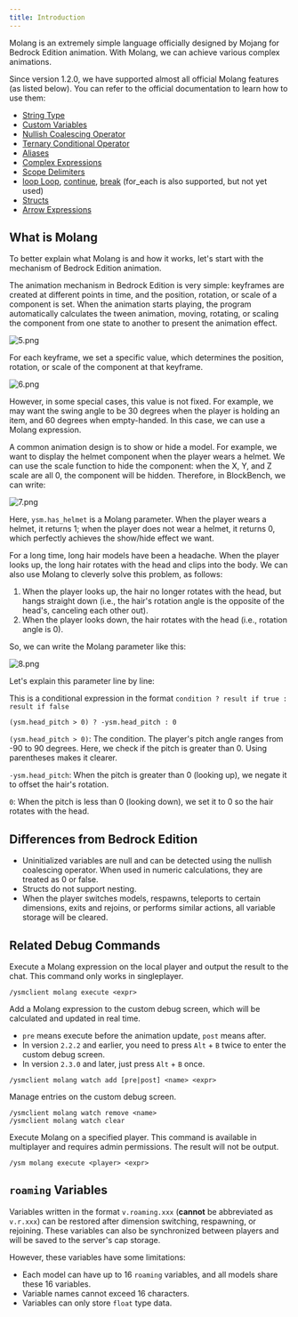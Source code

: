 ```yaml
---
title: Introduction
---
```



Molang is an extremely simple language officially designed by Mojang for Bedrock Edition animation. With Molang, we can achieve various complex animations.

Since version 1.2.0, we have supported almost all official Molang features (as listed below). You can refer to the official documentation to learn how to use them:

- [String Type](https://bedrock.dev/zh/docs/stable/Molang#Strings)
- [Custom Variables](https://bedrock.dev/zh/docs/stable/Molang#Variables)
- [Nullish Coalescing Operator](https://wiki.mcbe-dev.net/zh-cn/Molang#??空值合并运算符)
- [Ternary Conditional Operator](https://wiki.mcbe-dev.net/zh-cn/Molang#关键字)
- [Aliases](https://bedrock.dev/zh/docs/stable/Molang#Aliases)
- [Complex Expressions](https://wiki.mcbe-dev.net/zh-cn/Molang#基本语法)
- [Scope Delimiters](https://wiki.mcbe-dev.net/zh-cn/Molang#{}花括号作用域定界符)
- [loop Loop](https://wiki.mcbe-dev.net/zh-cn/Molang#loop), [continue](https://wiki.mcbe-dev.net/zh-cn/Molang#continue), [break](https://wiki.mcbe-dev.net/zh-cn/Molang#break) (for_each is also supported, but not yet used)
- [Structs](https://wiki.mcbe-dev.net/zh-cn/Molang#结构体)
- [Arrow Expressions](https://wiki.mcbe-dev.net/zh-cn/Molang#->指针运算符)

## What is Molang

To better explain what Molang is and how it works, let's start with the mechanism of Bedrock Edition animation.

The animation mechanism in Bedrock Edition is very simple: keyframes are created at different points in time, and the position, rotation, or scale of a component is set. When the animation starts playing, the program automatically calculates the tween animation, moving, rotating, or scaling the component from one state to another to present the animation effect.

![5.png](https://s2.loli.net/2023/02/11/xykIWa7bTqSBnfm.png)

For each keyframe, we set a specific value, which determines the position, rotation, or scale of the component at that keyframe.

![6.png](https://s2.loli.net/2023/02/11/Uz8XTsCNJMcb3tZ.png)

However, in some special cases, this value is not fixed. For example, we may want the swing angle to be 30 degrees when the player is holding an item, and 60 degrees when empty-handed. In this case, we can use a Molang expression.

A common animation design is to show or hide a model. For example, we want to display the helmet component when the player wears a helmet. We can use the scale function to hide the component: when the X, Y, and Z scale are all 0, the component will be hidden. Therefore, in BlockBench, we can write:

![7.png](https://s2.loli.net/2023/02/11/1gAHJNZfwmu6qzL.png)

Here, `ysm.has_helmet` is a Molang parameter. When the player wears a helmet, it returns 1; when the player does not wear a helmet, it returns 0, which perfectly achieves the show/hide effect we want.

For a long time, long hair models have been a headache. When the player looks up, the long hair rotates with the head and clips into the body. We can also use Molang to cleverly solve this problem, as follows:

1. When the player looks up, the hair no longer rotates with the head, but hangs straight down (i.e., the hair's rotation angle is the opposite of the head's, canceling each other out).
2. When the player looks down, the hair rotates with the head (i.e., rotation angle is 0).

So, we can write the Molang parameter like this:

![8.png](https://s2.loli.net/2023/02/11/POS9uIYbKBfJwxi.png)

Let's explain this parameter line by line:

This is a conditional expression in the format `condition ? result if true : result if false`

```molang
(ysm.head_pitch > 0) ? -ysm.head_pitch : 0
```

`(ysm.head_pitch > 0)`: The condition. The player's pitch angle ranges from -90 to 90 degrees. Here, we check if the pitch is greater than 0. Using parentheses makes it clearer.

`-ysm.head_pitch`: When the pitch is greater than 0 (looking up), we negate it to offset the hair's rotation.

`0`: When the pitch is less than 0 (looking down), we set it to 0 so the hair rotates with the head.

## Differences from Bedrock Edition

- Uninitialized variables are null and can be detected using the nullish coalescing operator. When used in numeric calculations, they are treated as 0 or false.
- Structs do not support nesting.
- When the player switches models, respawns, teleports to certain dimensions, exits and rejoins, or performs similar actions, all variable storage will be cleared.

## Related Debug Commands

<Card>

Execute a Molang expression on the local player and output the result to the chat. This command only works in singleplayer.

```
/ysmclient molang execute <expr>
```

</Card>

<Card>

Add a Molang expression to the custom debug screen, which will be calculated and updated in real time.

- `pre` means execute before the animation update, `post` means after.
- In version `2.2.2` and earlier, you need to press `Alt` + `B` twice to enter the custom debug screen.
- In version `2.3.0` and later, just press `Alt` + `B` once.

```
/ysmclient molang watch add [pre|post] <name> <expr>
```

</Card>

<Card>

Manage entries on the custom debug screen.

```
/ysmclient molang watch remove <name>
/ysmclient molang watch clear
```

</Card>

<Card>

Execute Molang on a specified player. This command is available in multiplayer and requires admin permissions. The result will not be output.

```
/ysm molang execute <player> <expr>
```

</Card>

## `roaming` Variables

Variables written in the format `v.roaming.xxx` (**cannot** be abbreviated as `v.r.xxx`) can be restored after dimension switching, respawning, or rejoining. These variables can also be synchronized between players and will be saved to the server's cap storage.

However, these variables have some limitations:

- Each model can have up to 16 `roaming` variables, and all models share these 16 variables.
- Variable names cannot exceed 16 characters.
- Variables can only store `float` type data.
